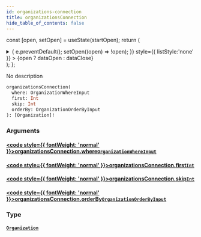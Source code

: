 ```yaml
---
id: organizations-connection
title: organizationsConnection
hide_table_of_contents: false
---
```






const [open, setOpen] = useState(startOpen);
return (
<details {...(open ? { open: true } : {})} className="details" style={{ border:'none', boxShadow:'none', background:'var(--ifm-background-color)' }}>
<summary
onClick={(e) => {
e.preventDefault();
setOpen((open) => !open);
}}
style={{ listStyle:'none' }} >
{open ? dataOpen : dataClose}
</summary>
{open && children}
</details>
);
};

No description

```graphql
organizationsConnection(
  where: OrganizationWhereInput
  first: Int
  skip: Int
  orderBy: OrganizationOrderByInput
): [Organization]!
```

### Arguments

#### [<code style={{ fontWeight: 'normal' }}>organizationsConnection.<b>where</b></code>](#)<Bullet />[`OrganizationWhereInput`](../../../docs/schema/inputs/organization-where-input) <Badge class="secondary" text="input"/>

>

#### [<code style={{ fontWeight: 'normal' }}>organizationsConnection.<b>first</b></code>](#)<Bullet />[`Int`](../../../docs/schema/scalars/int) <Badge class="secondary" text="scalar"/>

>

#### [<code style={{ fontWeight: 'normal' }}>organizationsConnection.<b>skip</b></code>](#)<Bullet />[`Int`](../../../docs/schema/scalars/int) <Badge class="secondary" text="scalar"/>

>

#### [<code style={{ fontWeight: 'normal' }}>organizationsConnection.<b>orderBy</b></code>](#)<Bullet />[`OrganizationOrderByInput`](../../../docs/schema/enums/organization-order-by-input) <Badge class="secondary" text="enum"/>

>

### Type

#### [`Organization`](../../../docs/schema/objects/organization) <Badge class="secondary" text="object"/>

>
